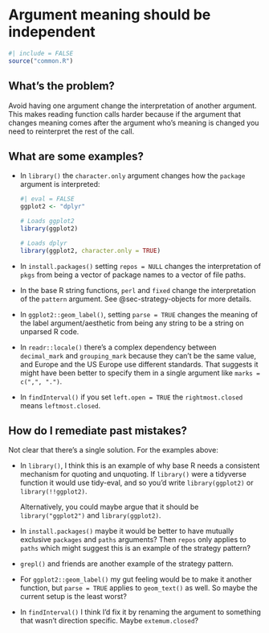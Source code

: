 # Argument meaning should be independent {#sec-independent-meaning}

```r
#| include = FALSE
source("common.R")
```

## What's the problem?

Avoid having one argument change the interpretation of another argument.
This makes reading function calls harder because if the argument that changes meaning comes after the argument who's meaning is changed you need to reinterpret the rest of the call.

## What are some examples?

-   In `library()` the `character.only` argument changes how the `package` argument is interpreted:

    ```r
    #| eval = FALSE
    ggplot2 <- "dplyr"

    # Loads ggplot2
    library(ggplot2)

    # Loads dplyr
    library(ggplot2, character.only = TRUE)
    ```

-   In `install.packages()` setting `repos = NULL` changes the interpretation of `pkgs` from being a vector of package names to a vector of file paths.

-   In the base R string functions, `perl` and `fixed` change the interpretation of the `pattern` argument.
    See @sec-strategy-objects for more details.

-   In `ggplot2::geom_label()`, setting `parse = TRUE` changes the meaning of the label argument/aesthetic from being any string to be a string on unparsed R code.

-   In `readr::locale()` there's a complex dependency between `decimal_mark` and `grouping_mark` because they can't be the same value, and Europe and the US Europe use different standards.
    That suggests it might have been better to specify them in a single argument like `marks = c(",", ".")`.

-   In `findInterval()` if you set `left.open = TRUE` the `rightmost.closed` means `leftmost.closed`.

## How do I remediate past mistakes?

Not clear that there's a single solution.
For the examples above:

-   In `library()`, I think this is an example of why base R needs a consistent mechanism for quoting and unquoting.
    If `library()` were a tidyverse function it would use tidy-eval, and so you'd write `library(ggplot2)` or `library(!!ggplot2)`.

    Alternatively, you could maybe argue that it should be `library("ggplot2")` and `library(ggplot2)`.

-   In `install.packages()` maybe it would be better to have mutually exclusive `packages` and `paths` arguments?
    Then `repos` only applies to `paths` which might suggest this is an example of the strategy pattern?

-   `grepl()` and friends are another example of the strategy pattern.

-   For `ggplot2::geom_label()` my gut feeling would be to make it another function, but `parse = TRUE` applies to `geom_text()` as well.
    So maybe the current setup is the least worst?

-   In `findInterval()` I think I'd fix it by renaming the argument to something that wasn't direction specific.
    Maybe `extemum.closed`?
